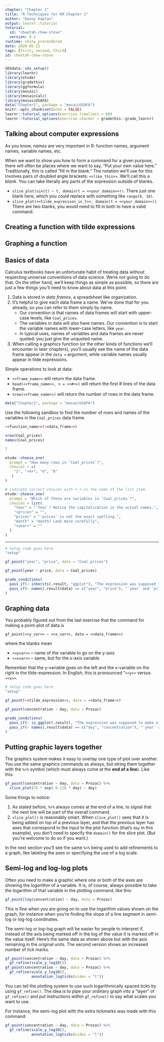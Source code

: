 ```yaml
---
chapter: "Chapter 1"
title: "R Techniques for KM Chapter 1"
author: "Danny Kaplan"
output: learnr::tutorial
tutorial:
  id: "cheetah-chew-stove"
  version: 0.1
runtime: shiny_prerendered
date: 2020-05-21 
tags: [first, second, third]
id: cheetah-chew-stove
---
```


```r
SDSdata::sds_setup()
library(learnr)
library(etude)
library(gradethis)
library(ggformula)
library(mosaic)
library(mosaicCalc)
library(mosaicUSAFA)
data("Chapter1", package = "mosaicUSAFA")
knitr::opts_chunk$set(echo = FALSE)
learnr::tutorial_options(exercise.timelimit = 60)
learnr::tutorial_options(exercise.checker = gradethis::grade_learnr)
```

## Talking about computer expressions

As you know, *names* are very important in R: function names, argument names, variable names, etc.

When we want to show you how to form a command for a given purpose, there will often be places where we want to say, "Put your own value here." Traditionally, this is called "fill in the blank." The notation we'll use for this involves pairs of doubled angle brackets: `<<like_this>>`. We'll call this a *blank*. You can take literally any parts of the expression outside of blanks. 

- `slice_plot(sin(t) ~ t, domain(t = <<your_domain>>))`. There just one blank here, which you could replace with something like `range(0, 10)`.
- `slice_plot(<<tilde_expression_in_t>>, domain(t = <<your_domain>>))`. There are two blanks, you would need to fill in both to have a valid command.

## Creating a function with tilde expressions

## Graphing a function

## Basics of data

Calculus textbooks have an unfortunate habit of treating data without respecting universal conventions of data science. We're not going to do that. On the other hand, we'll keep things as simple as possible, so there are just a few things you'll need to know about data at this point:

1. Data is stored in *data frames*, a spreadsheet like organization.
2. It's helpful to give each data frame a name. We've done that for you already, so you can refer to them simply by name.
    - Our convention is that names of data frames will start with upper-case levels, like `Coal_prices`.
    - The variables in data will also have names. Our convention is to start the variable names with lower-case letters, like `year`.
    - In typical uses, names of variables and data frames are never quoted: you just give the unquoted name.
3. When calling a graphics function (or the other kinds of functions we'll encounter in later chapters), you'll usually see the name of the data frame appear in the `data = ` argument, while variable names usually appear in tilde expressions.

Simple operations to look at data:

- `<<frame_name>>` will return the data frame.
- `head(<<frame_name>>, n = <<#>>)` will return the first # lines of the data frame.
- `nrow(<<frame_name>>)` will return the number of rows in the data frame.




<!------------------ Start learnr exercise: cheetah-chew-stove-E1 -->

```r
data("Chapter1", package = "mosaicUSAFA")
```

Use the following sandbox to find the number of rows and names of the variables in the `Coal_prices` data frame.

```r
<<function_name>>(<<data_frame>>)
```

```r
nrow(Coal_prices)
names(Coal_prices)
```

```r
7
```

<!-------------------- End of learnr exercise: cheetah-chew-stove-E1 -->

```r
etude::choose_one(
  prompt = "How many rows in `Coal_prices`?",
  choices = c(
    "2", "+4+", "6", "8"
   )
)
```


```r
# indicate correct choices with +_+ in the name of the list item.
etude::choose_one(
  prompt = "Which of these are variables in `Coal_prices`?",
  choices = list(
    "Year" = "`Year`? Notice the capitalization in the actual names.",
    "+price+" = "",
    "prices" = "'prices' is not the exact spelling.",
    "month" = "month? Look more carefully",
    "+year+" = ""
  )
)
```

---

<!------------------ Start learnr exercise: cheetah-chew-stove-E2 -->

```r
# Setup code goes here
"setup"
```

```r
gf_point("year", "price", data = "Coal_prices")
```

```r
gf_point(year ~ price, data = Coal_prices)
```

```r
grade_conditions(
  pass_if(~ inherits(.result, "ggplot"), "The expression was supposed to make a plot."),
  pass_if(~ names(.result$data) == c("year", "price"), "`year` and `price` should be the variables in the tilde expression.")
)
```

<!-------------------- End of learnr exercise: cheetah-chew-stove-E2 -->

## Graphing data

You probably figured out from the last exercise that the command for making a point-plot of data is

`gf_point(<<y_var>> ~ <<x_var>>, data = <<data_frame>>)`

where the blanks mean

- `<<yvar>>` -- name of the variable to go on the y-axis
- `<<xvar>>` -- same, but for the x-axis variable

Remember that the y-variable goes on the left and the x-variable on the right in the tilde-expression. In English, this is pronounced "`<<y>>` versus `<<x>>`.

<!------------------ Start learnr exercise: cheetah-chew-stove-E3 -->

```r
# Setup code goes here
"setup"
```

```r
gf_point(<<tilde_expression>>, data = <<data_frame>>)
```

```r
gf_point(concentration ~ day, data = Prozac)
```

```r
grade_conditions(
  pass_if(~ is_ggplot(.result), "The expression was supposed to make a plot."),
  pass_if(~ names(.result$data) == c("day", "concentration"), "`year` and `price` should be the variables in the tilde expression.")
)
```

<!-------------------- End of learnr exercise: cheetah-chew-stove-E3 -->

## Putting graphic layers together

The graphics system makes it easy to overlay one type of plot over another. You use the same graphics commands as always, but string them together with the `%>%` symbol (which must always come at the **end of a line**).  Like this:

```r
gf_point(concentration ~ day, data = Prozac) %>%
  slice_plot(76 * exp(-0.128 * day) ~ day)
```

Some things to notice:

1. As stated before, `%>%` always comes at the end of a line, to signal that the next line will be part of the overall command.
2. `slice_plot()` is reasonably smart. When `slice_plot()` sees that it is being added on top of a previous layer, and that the previous layer has axes that correspond to the input to the plot function (that's `day` in this example), you don't need to specify the `domain()` for the slice plot. (But you're welcome to do so if you want.)

In the next section you'll see the same `%>%` being used to add refinements to a graph, like labeling the axes or specifying the use of a log scale.

## Semi-log and log-log plots

Often you need to make a graphic where one or both of the axes are showing the *logarithm* of a variable. It is, of course, always possible to take the logarithm of that variable in the plotting command, like this:

```r
gf_point(log(concentration) ~ day, data = Prozac)
```

This is fine when you are going on to use the logarithm values shown on the graph, for instance when you're finding the slope of a line segment  in semi-log or log-log coordinates.

The semi-log or log-log graph will be easier for people to interpret if, instead of the axis being marked off in the log of the value it is marked off in the value itself. Here's the same data as shown above but with the axis remaining in the original units. The second version shows an increased number of tick marks.


```r
gf_point(concentration ~ day, data = Prozac) %>%
  gf_refine(scale_y_log10())
gf_point(concentration ~ day, data = Prozac) %>%
  gf_refine(scale_y_log10(), 
            annotation_logticks(sides = "l"))
```

You can tell the plotting system to use such logarithmically spaced ticks by using `gf_refine()`. The idea is to pipe your ordinary graph into a "layer" of `gf_refine()` and put instructions within `gf_refine()` to say what scales you want to use.

For instance, the semi-log plot with the extra tickmarks was made with this command:

```r
gf_point(concentration ~ day, data = Prozac) %>%
  gf_refine(scale_y_log10(), 
            annotation_logticks(sides = "l"))
```

